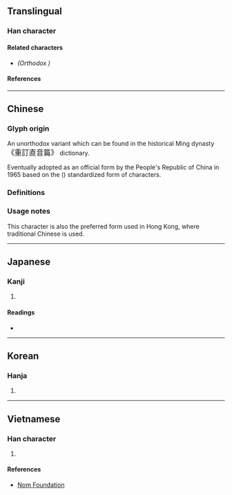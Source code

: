 {{also|媼}}
{{character info}}
==Translingual==

===Han character===
{{Han char|rn=38|rad=女|as=09|sn=12|four=46412|canj=VABT|ids=⿰女昷}}

====Related characters====
* {{l|mul|[[媼]]}} ''(Orthodox {{w|Traditional Chinese|traditional form}})''

====References====
{{Han ref|kx=0267.361|dkj=06565|dj=0535.190|hdz=21065.040|uh=5AAA}}

----

==Chinese==

===Glyph origin===
An unorthodox variant {{Han simp|媼|f=𥁕|t=昷|nocap=y}} which can be found in the historical Ming dynasty <big>《重訂直音篇》</big> dictionary. <!-- Refer http://dict.variants.moe.edu.tw/variants/rbt/word_attribute.rbt?quote_code=QTAwOTU5LTAwMQ#62 -->

Eventually adopted as an official form by the People's Republic of China in 1965 based on the {{w|Xin Zixing}} ({{lw|zh|新字形}}) standardized form of characters.

===Definitions===
{{zh-see|媼|svt}}

===Usage notes===
This character is also the preferred form used in Hong Kong, where traditional Chinese is used. <!-- Refer HKSCS 2016 (Table 2) and http://input.foruto.com/ccc/gongbiu/dzijingbiu/ -->

----

==Japanese==

===Kanji===
{{ja-kanji|grade=|rs=女09}}

# {{rfdef|ja|sort=女09}}

====Readings====
* {{ja-readings|on=[[おう]] (ō)|kun=[[おうな]] (ouna)}}

----

==Korean==

===Hanja===
{{ko-hanja|hangeul=오|rv=o|mr=o}}

# {{rfdef|ko|sort=女09}}

----

==Vietnamese==

===Han character===
{{vi-readings|rs=女09|reading=ẩu}}

# {{rfdef|vi|sort=女09}}

====References====
* [http://nomfoundation.org/common/nom_details.php?codepoint=5AAA Nom Foundation]